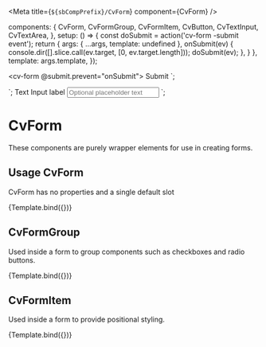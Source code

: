 
<Meta title={`${sbCompPrefix}/CvForm`} component={CvForm} />

  components: {
    CvForm,
    CvFormGroup,
    CvFormItem,
    CvButton,
    CvTextInput,
    CvTextArea,
  },
  setup: () => {
    const doSubmit = action('cv-form -submit event');
    return {
      args: { ...args, template: undefined },
      onSubmit(ev) {
        console.dir([].slice.call(ev.target, [0, ev.target.length]));
        doSubmit(ev);
      },
    }
  },
  template: args.template,
});

  <cv-form @submit.prevent="onSubmit">
    <cv-text-input
      label="Text input label"
      placeholder="Optional placeholder text"
      helperText="Optional helper text here; if message is more than one line text should wrap (~100 character count maximum)"
    />
    <cv-text-area
      label="Text area label"
      placeholder="Optional placeholder text"
      helperText="Optional helper text here; if message is more than one line text should wrap (~100 character count maximum)"
    />
    <cv-button>Submit</cv-button>
  </cv-form>
`;

  <cv-form-group v-bind="args">
    <template #label>
      FormGroup label-legend
    </template>
    <template #content>
      <cv-text-input label="First name" />
      <cv-text-input label="Last name" />
    </template>
  </cv-form-group>
`;

  <cv-form-item>
    <label for="text-input-3" class="bx--label">Text Input label</label>
    <input id="text-input-3" type="text" class="bx--text-input" placeholder="Optional placeholder text" />
  </cv-form-item>
`;

# CvForm

These components are purely wrapper elements for use in creating forms.

## Usage CvForm

CvForm has no properties and a single default slot

<Canvas>
  <Story
    name="Default"
    parameters={{
      controls: {
        exclude: ['template']
      },
      docs: { source: { code: defaultTemplate } },
    }}
    args={{
      template: defaultTemplate,
    }}
    argTypes={{
      default: {
        control: 'none',
        table: {
          type: { summary: 'text | html | Component' },
          category: 'slots',
        }
      },
    }}
  >
    {Template.bind({})}
  </Story>
</Canvas>


## CvFormGroup

Used inside a form to group components such as checkboxes and radio buttons.

<Canvas>
  <Story
    name="FormGroup-Default"
    parameters={{
      controls: {
        exclude: ['template', 'default']
      },
      docs: { source: { code: formGroupTemplate.replace('v-bind="args"', '') } },
    }}
    args={{
      template: formGroupTemplate,
    }}
    argTypes={{
      content: {
        control: 'none',
        table: {
          type: { summary: 'text | html | Component' },
          category: 'slots',
        },
      },
      label: {
        control: 'none',
        table: {
          type: { summary: 'text | html | Component' },
          category: 'slots',
        },
        description: 'Legend element content',
      },
      invalid: {
        type: 'boolean',
        table: {
          type: { summary: 'boolean' },
          category: 'props',
        },
        description: 'Specify whether the `FormGroup` is invalid',
      },
      message: {
        type: 'string',
        table: {
          type: { summary: 'string' },
          category: 'props',
        },
        description: 'Specify a message to be placed at the end of the `FormGroup`',
      },
      noMargin: {
        type: 'boolean',
        table: {
          type: { summary: 'boolean' },
          category: 'props',
        },
        description: 'Remove default margins set on `FormGroup`',
      },
    }}
  >
    {Template.bind({})}
  </Story>
</Canvas>

## CvFormItem

Used inside a form to provide positional styling.

<Canvas>
  <Story
    name="FormItem-Default"
    parameters={{
      controls: {
        exclude: ['template']
      },
      docs: { source: { code: formItemTemplate } },
    }}
    args={{
      template: formItemTemplate,
    }}
    argTypes={{
      default: {
        control: 'none',
        table: {
          type: { summary: 'text | html | Component' },
          category: 'slots',
        }
      },
    }}
  >
    {Template.bind({})}
  </Story>
</Canvas>
